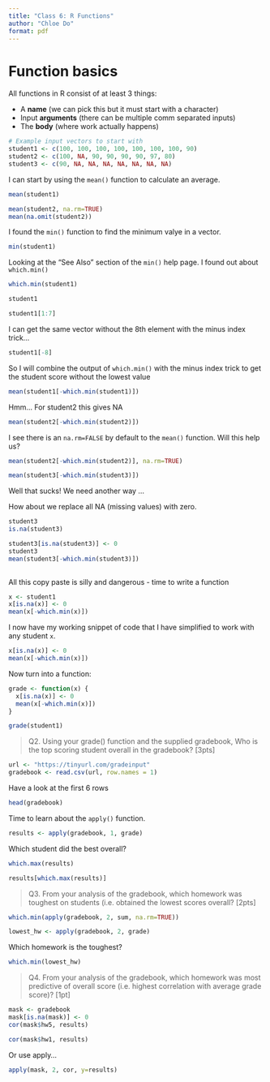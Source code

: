 ```yaml
---
title: "Class 6: R Functions"
author: "Chloe Do"
format: pdf
---
```


# Function basics

All functions in R consist of at least 3 things:

- A **name** (we can pick this but it must start with a character)
- Input **arguments** (there can be multiple comm separated inputs)
- The **body** (where work actually happens)


```r
# Example input vectors to start with
student1 <- c(100, 100, 100, 100, 100, 100, 100, 90)
student2 <- c(100, NA, 90, 90, 90, 90, 97, 80)
student3 <- c(90, NA, NA, NA, NA, NA, NA, NA)
```

I can start by using the `mean()` function to calculate an average.

```r
mean(student1)
```
```r

mean(student2, na.rm=TRUE)
mean(na.omit(student2))

```


I found the `min()` function to find the minimum valye in a vector.

```r
min(student1)
```

Looking at the "See Also" section of the `min()` help page. I found out about `which.min()`
```r
which.min(student1)
```
```r
student1
```

```r
student1[1:7]
```

I can get the same vector without the 8th element with the minus index trick...

```r
student1[-8]
```

So I will combine the output of `which.min()` with the minus index trick to get the student score without the lowest value

```r
mean(student1[-which.min(student1)])

```
Hmm... For student2 this gives NA
```r
mean(student2[-which.min(student2)])
```

I see there is an `na.rm=FALSE` by default to the `mean()` function. Will this help us?

```r
mean(student2[-which.min(student2)], na.rm=TRUE)
```
```r
mean(student3[-which.min(student3)])
```

Well that sucks! We need another way ...

How about we replace all NA (missing values) with zero.

```r
student3
is.na(student3)
```

```r
student3[is.na(student3)] <- 0
student3
mean(student3[-which.min(student3)])
  
```

All this copy paste is silly and dangerous - time to write a function

```r
x <- student1
x[is.na(x)] <- 0 
mean(x[-which.min(x)])
```

I now have my working snippet of code that I have simplified to work with any student `x`.

```r
x[is.na(x)] <- 0 
mean(x[-which.min(x)])
```

Now turn into a function:
```r
grade <- function(x) {
  x[is.na(x)] <- 0 
  mean(x[-which.min(x)])
}
```

```r
grade(student1)
```


> Q2. Using your grade() function and the supplied gradebook, Who is the top scoring student overall in the gradebook? [3pts]

```r
url <- "https://tinyurl.com/gradeinput"
gradebook <- read.csv(url, row.names = 1)
```

Have a look at the first 6 rows

```r
head(gradebook)
```
Time to learn about the `apply()` function.

```r
results <- apply(gradebook, 1, grade)
```

Which student did the best overall?

```r
which.max(results)
```

```r
results[which.max(results)]
```

> Q3. From your analysis of the gradebook, which homework was toughest on students (i.e. obtained
the lowest scores overall? [2pts]

```r
which.min(apply(gradebook, 2, sum, na.rm=TRUE))
```

```r
lowest_hw <- apply(gradebook, 2, grade)
```

Which homework is the toughest?

```r
which.min(lowest_hw)
```


> Q4. From your analysis of the gradebook, which homework was most
predictive of overall score (i.e. highest correlation with average grade score)? [1pt]

```r
mask <- gradebook
mask[is.na(mask)] <- 0
cor(mask$hw5, results)
```
```r
cor(mask$hw1, results)
```
 Or use apply...
```r
apply(mask, 2, cor, y=results)
```
 
